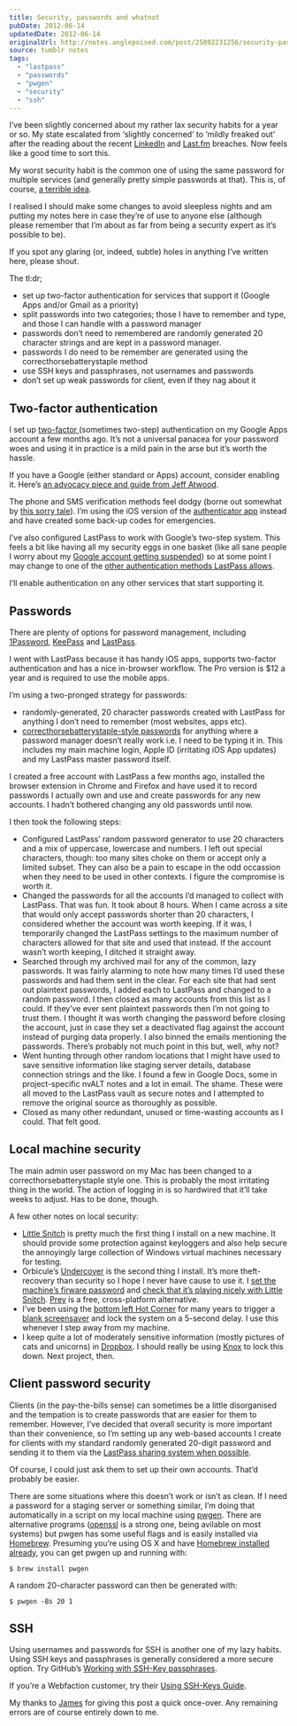 ```yaml
---
title: Security, passwords and whatnot
pubDate: 2012-06-14
updatedDate: 2012-06-14
originalUrl: http://notes.anglepoised.com/post/25092231256/security-passwords-and-whatnot
source: tumblr notes
tags:
  - "lastpass"
  - "passwords"
  - "pwgen"
  - "security"
  - "ssh"
---
```


I’ve been slightly concerned about my rather lax security habits for a year or so. My state escalated from ‘slightly concerned’ to ‘mildly freaked out’ after the reading about the recent [LinkedIn](http://arstechnica.com/security/2012/06/8-million-leaked-passwords-connected-to-linkedin/) and [Last.fm](http://arstechnica.com/security/2012/06/another-hack-last-fm-warns-users-to-change-their-passwords/) breaches. Now feels like a good time to sort this.

My worst security habit is the common one of using the same password for multiple services (and generally pretty simple passwords at that). This is, of course, [a terrible idea](http://lifehacker.com/5505400/how-id-hack-your-weak-passwords).

I realised I should make some changes to avoid sleepless nights and am putting my notes here in case they’re of use to anyone else (although please remember that I’m about as far from being a security expert as it’s possible to be).

If you spot any glaring (or, indeed, subtle) holes in anything I’ve written here, please shout.

The tl:dr;

- set up two-factor authentication for services that support it (Google Apps and/or Gmail as a priority)
- split passwords into two categories; those I have to remember and type, and those I can handle with a password manager
- passwords don’t need to remembered are randomly generated 20 character strings and are kept in a password manager.
- passwords I do need to be remember are generated using the correcthorsebatterystaple method
- use SSH keys and passphrases, not usernames and passwords
- don’t set up weak passwords for client, even if they nag about it

## Two-factor authentication

I set up [two-factor ](http://en.wikipedia.org/wiki/Two-factor_authentication) (sometimes two-step) authentication on my Google Apps account a few months ago. It’s not a universal panacea for your password woes and using it in practice is a mild pain in the arse but it’s worth the hassle.

If you have a Google (either standard or Apps) account, consider enabling it. Here’s [an advocacy piece and guide from Jeff Atwood](http://www.codinghorror.com/blog/2012/04/make-your-email-hacker-proof.html).

The phone and SMS verification methods feel dodgy (borne out somewhat by [this sorry tale](http://news.ycombinator.com/item?id=4100362)). I’m using the iOS version of the [authenticator app](http://support.google.com/accounts/bin/answer.py?hl=en&answer=1066447) instead and have created some back-up codes for emergencies.

I’ve also configured LastPass to work with Google’s two-step system. This feels a bit like having all my security eggs in one basket (like all sane people I worry about my [Google account getting suspended](http://news.ycombinator.com/item?id=3839568)) so at some point I may change to one of the [other authentication methods LastPass allows](http://helpdesk.lastpass.com/security-options/#Multifactor+Authentication+Options).

I’ll enable authentication on any other services that start supporting it.

## Passwords

There are plenty of options for password management, including [1Password](https://agilebits.com/onepassword), [KeePass](http://keepass.info/) and [LastPass](http://lastpass.com/).

I went with LastPass because it has handy iOS apps, supports two-factor authentication and has a nice in-browser workflow. The Pro version is \$12 a year and is required to use the mobile apps.

I’m using a two-pronged strategy for passwords:

- randomly-generated, 20 character passwords created with LastPass for anything I don’t need to remember (most websites, apps etc).
- [correcthorsebatterystaple-style passwords](http://tech.dropbox.com/?p=165) for anything where a password manager doesn’t really work i.e. I need to be typing it in. This includes my main machine login, Apple ID (irritating iOS App updates) and my LastPass master password itself.

I created a free account with LastPass a few months ago, installed the browser extension in Chrome and Firefox and have used it to record passwords I actually own and use and create passwords for any new accounts. I hadn’t bothered changing any old passwords until now.

I then took the following steps:

- Configured LastPass’ random password generator to use 20 characters and a mix of uppercase, lowercase and numbers. I left out special characters, though: too many sites choke on them or accept only a limited subset. They can also be a pain to escape in the odd occassion when they need to be used in other contexts. I figure the compromise is worth it.
- Changed the passwords for all the accounts I’d managed to collect with LastPass. That was fun. It took about 8 hours. When I came across a site that would only accept passwords shorter than 20 characters, I considered whether the account was worth keeping. If it was, I temporarily changed the LastPass settings to the maximum number of characters allowed for that site and used that instead. If the account wasn’t worth keeping, I ditched it straight away.
- Searched through my archived mail for any of the common, lazy passwords. It was fairly alarming to note how many times I’d used these passwords and had them sent in the clear. For each site that had sent out plaintext passwords, I added each to LastPass and changed to a random password. I then closed as many accounts from this list as I could. If they’ve ever sent plaintext passwords then I’m not going to trust them. I thought it was worth changing the password before closing the account, just in case they set a deactivated flag against the account instead of purging data properly. I also binned the emails mentioning the passwords. There’s probably not much point in this but, well, why not?
- Went hunting through other random locations that I might have used to save sensitive information like staging server details, database connection strings and the like. I found a few in Google Docs, some in project-specific nvALT notes and a lot in email. The shame. These were all moved to the LastPass vault as secure notes and I attempted to remove the original source as thoroughly as possible.
- Closed as many other redundant, unused or time-wasting accounts as I could. That felt good.

## Local machine security

The main admin user password on my Mac has been changed to a correcthorsebatterystaple style one. This is probably the most irritating thing in the world. The action of logging in is so hardwired that it’ll take weeks to adjust. Has to be done, though.

A few other notes on local security:

- [Little Snitch](http://www.obdev.at/products/littlesnitch/index.html) is pretty much the first thing I install on a new machine. It should provide some protection against keyloggers and also help secure the annoyingly large collection of Windows virtual machines necessary for testing.
- Orbicule’s [Undercover](http://www.orbicule.com/undercover/) is the second thing I install. It’s more theft-recovery than security so I hope I never have cause to use it. I [set the machine’s firware password](http://orbicule.blogspot.co.uk/2007/05/what-you-need-to-know-about-apple.html) and [check that it’s playing nicely with Little Snitch](http://www.orbicule.com/undercover/mac/faq.php). [Prey](http://preyproject.com/) is a free, cross-platform alternative.
- I’ve been using the [bottom left Hot Corner](http://www.macworld.com/article/1049080/lockscreen.html) for many years to trigger a [blank screensaver](http://superuser.com/questions/328668/where-can-i-get-a-black-screen-screensaver-for-os-x-lion) and lock the system on a 5-second delay. I use this whenever I step away from my machine.
- I keep quite a lot of moderately sensitive information (mostly pictures of cats and unicorns) in [Dropbox](https://dropbox.com/). I should really be using [Knox](https://agilebits.com/knox) to lock this down. Next project, then.

## Client password security

Clients (in the pay-the-bills sense) can sometimes be a little disorganised and the tempation is to create passwords that are easier for them to remember. However, I’ve decided that overall security is more important than their convenience, so I’m setting up any web-based accounts I create for clients with my standard randomly generated 20-digit password and sending it to them via the [LastPass sharing system when possible](http://helpdesk.lastpass.com/password-manager-basics/sharing/).

Of course, I could just ask them to set up their own accounts. That’d probably be easier.

There are some situations where this doesn’t work or isn’t as clean. If I need a password for a staging server or something similar, I’m doing that automatically in a script on my local machine using [pwgen](http://sourceforge.net/projects/pwgen/). There are alternative programs ([openssl](http://www.tech-recipes.com/rx/1264/generate-passwords-with-openssl/) is a strong one, being avilable on most systems) but pwgen has some useful flags and is easily installed via [Homebrew](https://github.com/mxcl/homebrew/). Presuming you’re using OS X and have [Homebrew installed already](https://github.com/mxcl/homebrew/wiki/Installation), you can get pwgen up and running with:

```shell
$ brew install pwgen
```

A random 20-character password can then be generated with:

```shell
$ pwgen -Bs 20 1
```

## SSH

Using usernames and passwords for SSH is another one of my lazy habits. Using SSH keys and passphrases is generally considered a more secure option. Try GitHub’s [Working with SSH-Key passphrases](https://help.github.com/articles/working-with-ssh-key-passphrases).

If you’re a Webfaction customer, try their [Using SSH-Keys Guide](http://docs.webfaction.com/user-guide/access.html#using-ssh-keys).

My thanks to [James](http://jamesholloway.org/) for giving this post a quick once-over. Any remaining errors are of course entirely down to me.
